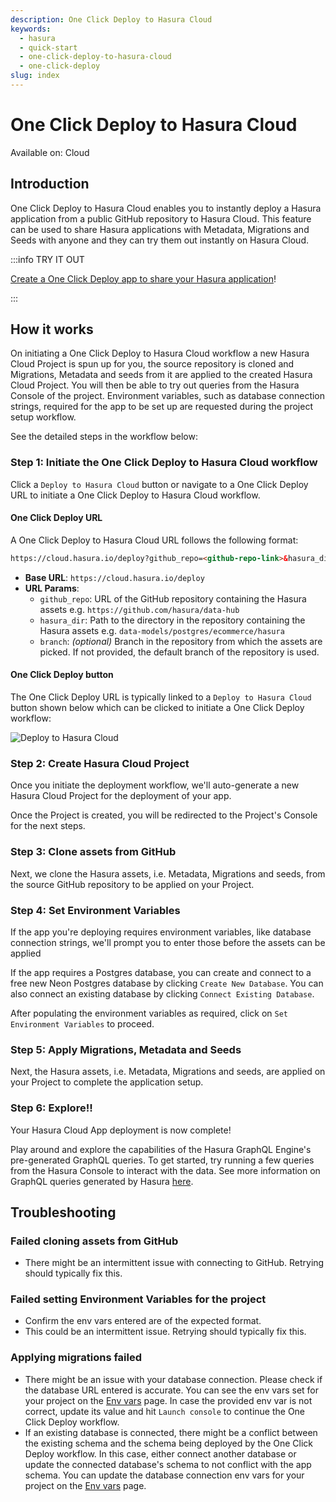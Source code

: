 ```yaml
---
description: One Click Deploy to Hasura Cloud
keywords:
  - hasura
  - quick-start
  - one-click-deploy-to-hasura-cloud
  - one-click-deploy
slug: index
---
```



# One Click Deploy to Hasura Cloud

<div className="badge badge--primary heading-badge">Available on: Cloud</div>

## Introduction

One Click Deploy to Hasura Cloud enables you to instantly deploy a Hasura application from a public GitHub repository to
Hasura Cloud. This feature can be used to share Hasura applications with Metadata, Migrations and Seeds with anyone and
they can try them out instantly on Hasura Cloud.

:::info TRY IT OUT

[Create a One Click Deploy app to share your Hasura application](./create-one-click-to-deploy-apps.mdx)!

:::

## How it works

On initiating a One Click Deploy to Hasura Cloud workflow a new Hasura Cloud Project is spun up for you, the source
repository is cloned and Migrations, Metadata and seeds from it are applied to the created Hasura Cloud Project. You
will then be able to try out queries from the Hasura Console of the project. Environment variables, such as database
connection strings, required for the app to be set up are requested during the project setup workflow.

See the detailed steps in the workflow below:

### Step 1: Initiate the One Click Deploy to Hasura Cloud workflow

Click a `Deploy to Hasura Cloud` button or navigate to a One Click Deploy URL to initiate a One Click Deploy to Hasura
Cloud workflow.

#### One Click Deploy URL

A One Click Deploy to Hasura Cloud URL follows the following format:

```html
https://cloud.hasura.io/deploy?github_repo=<github-repo-link>&hasura_dir=<hasura-dir-path>&branch=<branch-name>
```

- **Base URL**: `https://cloud.hasura.io/deploy`
- **URL Params**:
  - `github_repo`: URL of the GitHub repository containing the Hasura assets e.g. `https://github.com/hasura/data-hub`
  - `hasura_dir`: Path to the directory in the repository containing the Hasura assets e.g.
    `data-models/postgres/ecommerce/hasura`
  - `branch`: _(optional)_ Branch in the repository from which the assets are picked. If not provided, the default
    branch of the repository is used.

#### One Click Deploy button

The One Click Deploy URL is typically linked to a `Deploy to Hasura Cloud` button shown below which can be clicked to
initiate a One Click Deploy workflow:

![Deploy to Hasura Cloud](https://hasura.io/deploy-button.svg)

### Step 2: Create Hasura Cloud Project

Once you initiate the deployment workflow, we'll auto-generate a new Hasura Cloud Project for the deployment of your
app.

<Thumbnail
  src="/img/deployment/one-click-to-deploy/project_loading.png"
  alt="Initializing Hasura Cloud Project"
  width="600px"
/>

Once the Project is created, you will be redirected to the Project's Console for the next steps.

### Step 3: Clone assets from GitHub

Next, we clone the Hasura assets, i.e. Metadata, Migrations and seeds, from the source GitHub repository to be applied
on your Project.

<Thumbnail
  src="/img/deployment/one-click-to-deploy/cloning_assets.png"
  alt="Clone assets"
  width="800px"
/>

### Step 4: Set Environment Variables

If the app you're deploying requires environment variables, like database connection strings, we'll prompt you to enter
those before the assets can be applied

<Thumbnail
  src="/img/deployment/one-click-to-deploy/user_env.png"
  alt="Setting env vars"
  width="800px"
/>

If the app requires a Postgres database, you can create and connect to a free new Neon Postgres database by clicking
`Create New Database`. You can also connect an existing database by clicking `Connect Existing Database`.

After populating the environment variables as required, click on `Set Environment Variables` to proceed.

### Step 5: Apply Migrations, Metadata and Seeds

Next, the Hasura assets, i.e. Metadata, Migrations and seeds, are applied on your Project to complete the application
setup.

<Thumbnail
  src="/img/deployment/one-click-to-deploy/project_ready.png"
  alt="Project ready"
  width="800px"
/>

### Step 6: Explore!!

Your Hasura Cloud App deployment is now complete!

Play around and explore the capabilities of the Hasura GraphQL Engine's pre-generated GraphQL queries. To get started,
try running a few queries from the Hasura Console to interact with the data. See more information on GraphQL queries
generated by Hasura [here](/queries/index.mdx).

<Thumbnail
  src="/img/deployment/one-click-to-deploy/project_console.png"
  alt="Project console"
  width="1200px"
/>

## Troubleshooting

### Failed cloning assets from GitHub

- There might be an intermittent issue with connecting to GitHub. Retrying should typically fix this.

### Failed setting Environment Variables for the project

- Confirm the env vars entered are of the expected format.
- This could be an intermittent issue. Retrying should typically fix this.

### Applying migrations failed

- There might be an issue with your database connection. Please check if the database URL entered is accurate. You can
  see the env vars set for your project on the [Env vars](/hasura-cloud/projects/env-vars.mdx) page. In case the
  provided env var is not correct, update its value and hit `Launch console` to continue the One Click
  Deploy workflow.
- If an existing database is connected, there might be a conflict between the existing schema and the schema being
  deployed by the One Click Deploy workflow. In this case, either connect another database or update the connected
  database's schema to not conflict with the app schema. You can update the database connection env vars for your
  project on the [Env vars](/hasura-cloud/projects/env-vars.mdx) page.